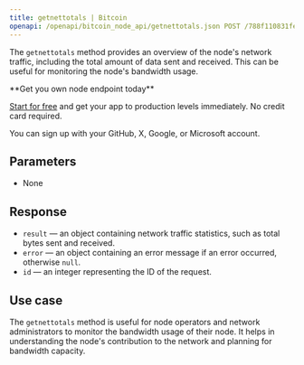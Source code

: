 ---
title: getnettotals | Bitcoin
openapi: /openapi/bitcoin_node_api/getnettotals.json POST /788f110831fe13808302bd79796d55e8
---

The `getnettotals` method provides an overview of the node's network traffic, including the total amount of data sent and received. This can be useful for monitoring the node's bandwidth usage.

<Check>
**Get you own node endpoint today**

[Start for free](https://console.chainstack.com/) and get your app to production levels immediately. No credit card required.

You can sign up with your GitHub, X, Google, or Microsoft account.
</Check>


## Parameters

* None

## Response

* `result` — an object containing network traffic statistics, such as total bytes sent and received.
* `error` — an object containing an error message if an error occurred, otherwise `null`.
* `id` — an integer representing the ID of the request.

## Use case

The `getnettotals` method is useful for node operators and network administrators to monitor the bandwidth usage of their node. It helps in understanding the node's contribution to the network and planning for bandwidth capacity.
